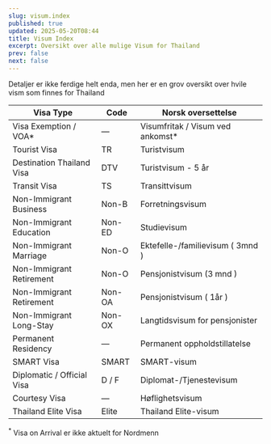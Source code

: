 ```yaml
---
slug: visum.index
published: true
updated: 2025-05-20T08:44
title: Visum Index
excerpt: Oversikt over alle mulige Visum for Thailand
prev: false
next: false
---
```


Detaljer er ikke ferdige helt enda, men her er en grov oversikt over hvile vism som finnes for Thailand

| **Visa Type**               | **Code**    | **Norsk oversettelse**             |
|----------------------------|-------------|------------------------------------|
| Visa Exemption / VOA*       | —           | Visumfritak / Visum ved ankomst*   |
| Tourist Visa               | TR          | Turistvisum                        |
| Destination Thailand Visa  | DTV           | Turistvisum - 5 år                       |
| Transit Visa               | TS          | Transittvisum                      |
| Non-Immigrant Business     | Non-B       | Forretningsvisum                   |
| Non-Immigrant Education    | Non-ED      | Studievisum                        |
| Non-Immigrant Marriage     | Non-O       | Ektefelle-/familievisum ( 3mnd )          |
| Non-Immigrant Retirement   | Non-O      | Pensjonistvisum    (3 mnd )                |
| Non-Immigrant Retirement   | Non-OA      | Pensjonistvisum    ( 1år )                |
| Non-Immigrant Long-Stay    | Non-OX      | Langtidsvisum for pensjonister     |
| Permanent Residency        | —           | Permanent oppholdstillatelse      |
| SMART Visa                 | SMART       | SMART-visum                        |
| Diplomatic / Official Visa | D / F       | Diplomat-/Tjenestevisum           |
| Courtesy Visa              | —           | Høflighetsvisum                    |
| Thailand Elite Visa    | Elite       | Thailand Elite-visum              |

<sup>*</sup> Visa on Arrival er ikke aktuelt for Nordmenn